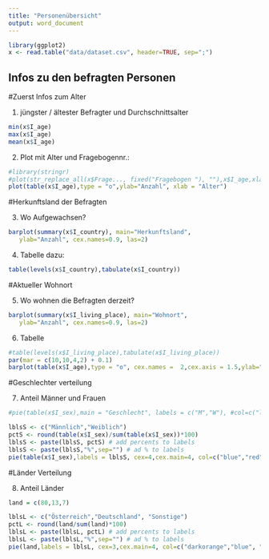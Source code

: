 ```yaml
---
title: "Personenübersicht"
output: word_document
---
```


```r
library(ggplot2)
x <- read.table("data/dataset.csv", header=TRUE, sep=";")
```

## Infos zu den befragten Personen

#Zuerst Infos zum Alter

1. jüngster / ältester Befragter und Durchschnittsalter

```r
min(x$I_age)
max(x$I_age)
mean(x$I_age)
```

2. Plot mit Alter und Fragebogennr.:

```r
#library(stringr)
#plot(str_replace_all(x$Frage..., fixed("Fragebogen "), ""),x$I_age,xlab="FragebogenNr.",ylab="Alter")
plot(table(x$I_age),type = "o",ylab="Anzahl", xlab = "Alter")
```


#Herkunftsland der Befragten

3. Wo Aufgewachsen?

```r
barplot(summary(x$I_country), main="Herkunftsland",
   ylab="Anzahl", cex.names=0.9, las=2)
```

4. Tabelle dazu:

```r
table(levels(x$I_country),tabulate(x$I_country))
```

#Aktueller Wohnort

5. Wo wohnen die Befragten derzeit?
```r
barplot(summary(x$I_living_place), main="Wohnort",
   ylab="Anzahl", cex.names=0.9, las=2)
```

6. Tabelle

```r
#table(levels(x$I_living_place),tabulate(x$I_living_place))
par(mar = c(10,10,4,2) + 0.1)
barplot(table(x$I_age),type = "o", cex.names =  2,cex.axis = 1.5,ylab="Häufigkeit", xlab = "Alter", col = "blue", cex.lab = 3)
```

#Geschlechter verteilung

7. Anteil Männer und Frauen
```r
#pie(table(x$I_sex),main = "Geschlecht", labels = c("M","W"), #col=c("lightblue","yellow"))

lblsS <- c("Männlich","Weiblich")
pctS <- round(table(x$I_sex)/sum(table(x$I_sex))*100)
lblsS <- paste(lblsS, pctS) # add percents to labels
lblsS <- paste(lblsS,"%",sep="") # ad % to labels
pie(table(x$I_sex),labels = lblsS, cex=4,cex.main=4, col=c("blue","red"), main = "Geschlecht")
```

#Länder Verteilung

8. Anteil Länder
```r
land = c(80,13,7)

lblsL <- c("Österreich","Deutschland", "Sonstige")
pctL <- round(land/sum(land)*100)
lblsL <- paste(lblsL, pctL) # add percents to labels
lblsL <- paste(lblsL,"%",sep="") # ad % to labels
pie(land,labels = lblsL, cex=3,cex.main=4, col=c("darkorange","blue", "yellow"), main = "Herkunftsland")
```